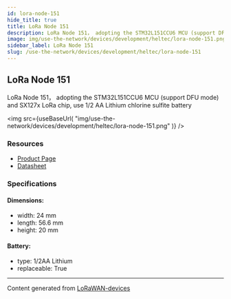 ```yaml
---
id: lora-node-151
hide_title: true
title: LoRa Node 151
description: LoRa Node 151， adopting the STM32L151CCU6 MCU (support DFU mode) and SX127x LoRa chip, use 1/2 AA Lithium chlorine sulfite battery
image: img/use-the-network/devices/development/heltec/lora-node-151.png
sidebar_label: LoRa Node 151
slug: /use-the-network/devices/development/heltec/lora-node-151
---
```



## LoRa Node 151

LoRa Node 151， adopting the STM32L151CCU6 MCU (support DFU mode) and SX127x LoRa chip, use 1/2 AA Lithium chlorine sulfite battery

<img
src={useBaseUrl(
"img/use-the-network/devices/development/heltec/lora-node-151.png"
)}
/>

### Resources

- [Product Page](https://heltec.org/project/lora-node-151/)
- [Datasheet](https://heltec.org/project/lora-node-151/#1552557147424-7f1ec-5c651922-b0bb9d3c-7452)

### Specifications

#### Dimensions:
- width: 24 mm
- length: 56.6 mm
- height: 20 mm
#### Battery: 
- type: 1/2AA Lithium
- replaceable: True



---
Content generated from [LoRaWAN-devices](https://github.com/TheThingsNetwork/lorawan-devices)